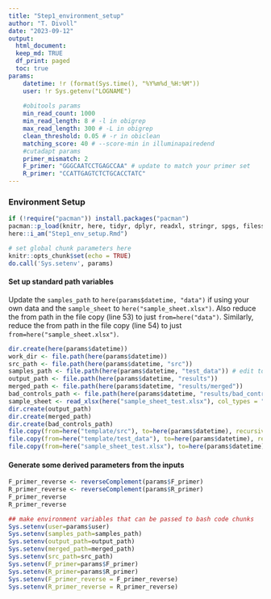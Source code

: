 ```yaml
---
title: "Step1_environment_setup"
author: "T. Divoll"
date: "2023-09-12"
output: 
  html_document:
  keep_md: TRUE
  df_print: paged
  toc: true
params:
    datetime: !r (format(Sys.time(), "%Y%m%d_%H:%M"))
    user: !r Sys.getenv("LOGNAME")
  
    #obitools params
    min_read_count: 1000
    min_read_length: 8 # -l in obigrep
    max_read_length: 300 # -L in obigrep
    clean_threshold: 0.05 # -r in obiclean
    matching_score: 40 # --score-min in illuminapairedend
    #cutadapt params
    primer_mismatch: 2
    F_primer: "GGGCAATCCTGAGCCAA" # update to match your primer set
    R_primer: "CCATTGAGTCTCTGCACCTATC"
---
```

### Environment Setup
```r
if (!require("pacman")) install.packages("pacman")
pacman::p_load(knitr, here, tidyr, dplyr, readxl, stringr, spgs, filesstrings, beepr)
here::i_am("Step1_env_setup.Rmd")
```

```r
# set global chunk parameters here
knitr::opts_chunk$set(echo = TRUE)
do.call('Sys.setenv', params)
```

#### Set up standard path variables
Update the `samples_path` to `here(params$datetime, "data")` if using your own data and the `sample_sheet` to `here("sample_sheet.xlsx")`. Also reduce the from path in the file copy (line 53) to just `from=here("data")`. Similarly, reduce the from path in the file copy (line 54) to just `from=here("sample_sheet.xlsx")`.
```r
dir.create(here(params$datetime))
work_dir <- file.path(here(params$datetime))
src_path <- file.path(here(params$datetime, "src"))
samples_path <- file.path(here(params$datetime, "test_data")) # edit to use your own data, see text above
output_path <- file.path(here(params$datetime, "results"))
merged_path <- file.path(here(params$datetime, "results/merged"))
bad_controls_path <- file.path(here(params$datetime, "results/bad_control_samples"))
sample_sheet <- read_xlsx(here("sample_sheet_test.xlsx"), col_types = "guess") # edit to use your own data, see text above
dir.create(output_path)
dir.create(merged_path)
dir.create(bad_controls_path)
file.copy(from=here("template/src"), to=here(params$datetime), recursive=TRUE)
file.copy(from=here("template/test_data"), to=here(params$datetime), recursive=TRUE)
file.copy(from=here("sample_sheet_test.xlsx"), to=here(params$datetime))
```
#### Generate some derived parameters from the inputs

```r
F_primer_reverse <- reverseComplement(params$F_primer)
R_primer_reverse <- reverseComplement(params$R_primer)
F_primer_reverse 
R_primer_reverse
```
```r
## make environment variables that can be passed to bash code chunks
Sys.setenv(user=params$user)
Sys.setenv(samples_path=samples_path)
Sys.setenv(output_path=output_path)
Sys.setenv(merged_path=merged_path)
Sys.setenv(src_path=src_path)
Sys.setenv(F_primer=params$F_primer)
Sys.setenv(R_primer=params$R_primer)
Sys.setenv(F_primer_reverse = F_primer_reverse)
Sys.setenv(R_primer_reverse = R_primer_reverse)
```
